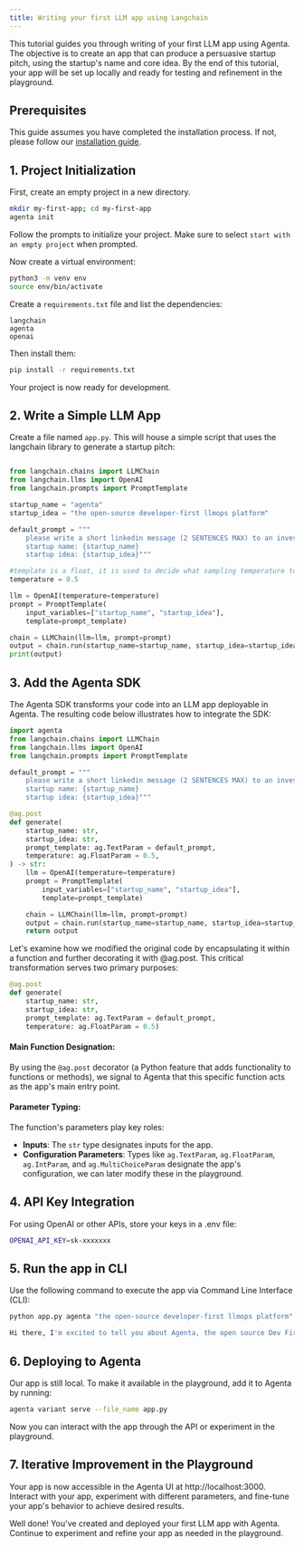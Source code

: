 ```yaml
---
title: Writing your first LLM app using Langchain
---
```


This tutorial guides you through writing of your first LLM app using Agenta. The objective is to create an app that can produce a persuasive startup pitch, using the startup's name and core idea. By the end of this tutorial, your app will be set up locally and ready for testing and refinement in the playground.

## Prerequisites

This guide assumes you have completed the installation process. If not, please follow our [installation guide](/installation).

## 1. Project Initialization

First, create an empty project in a new directory.

```bash
mkdir my-first-app; cd my-first-app
agenta init
```

Follow the prompts to initialize your project. Make sure to select `start with an empty project` when prompted.

Now create a virtual environment:

```bash
python3 -m venv env
source env/bin/activate
```

Create a `requirements.txt` file and list the dependencies:

```
langchain
agenta
openai
```

Then install them:
```bash
pip install -r requirements.txt
```

Your project is now ready for development.

## 2. Write a Simple LLM App

Create a file named `app.py`. This will house a simple script that uses the langchain library to generate a startup pitch:

```python

from langchain.chains import LLMChain
from langchain.llms import OpenAI
from langchain.prompts import PromptTemplate

startup_name = "agenta"
startup_idea = "the open-source developer-first llmops platform"

default_prompt = """
    please write a short linkedin message (2 SENTENCES MAX) to an investor pitching the following startup:
    startup name: {startup_name}
    startup idea: {startup_idea}"""

#template is a float, it is used to decide what sampling temperature to use. Default to 0.7
temperature = 0.5

llm = OpenAI(temperature=temperature)
prompt = PromptTemplate(
    input_variables=["startup_name", "startup_idea"],
    template=prompt_template)

chain = LLMChain(llm=llm, prompt=prompt)
output = chain.run(startup_name=startup_name, startup_idea=startup_idea)
print(output)
```

## 3. Add the Agenta SDK

The Agenta SDK transforms your code into an LLM app deployable in Agenta. The resulting code below illustrates how to integrate the SDK:

```python
import agenta
from langchain.chains import LLMChain
from langchain.llms import OpenAI
from langchain.prompts import PromptTemplate

default_prompt = """
    please write a short linkedin message (2 SENTENCES MAX) to an investor pitching the following startup:
    startup name: {startup_name}
    startup idea: {startup_idea}"""

@ag.post
def generate(
    startup_name: str,
    startup_idea: str,
    prompt_template: ag.TextParam = default_prompt,
    temperature: ag.FloatParam = 0.5,
) -> str:
    llm = OpenAI(temperature=temperature)
    prompt = PromptTemplate(
        input_variables=["startup_name", "startup_idea"],
        template=prompt_template)

    chain = LLMChain(llm=llm, prompt=prompt)
    output = chain.run(startup_name=startup_name, startup_idea=startup_idea)
    return output
```

Let's examine how we modified the original code by encapsulating it within a function and further decorating it with @ag.post. This critical transformation serves two primary purposes:


```python
@ag.post
def generate(
    startup_name: str,
    startup_idea: str,
    prompt_template: ag.TextParam = default_prompt,
    temperature: ag.FloatParam = 0.5)
```

#### Main Function Designation:
By using the `@ag.post` decorator (a Python feature that adds functionality to functions or methods), we signal to Agenta that this specific function acts as the app's main entry point.

#### Parameter Typing:
The function's parameters play key roles:
  - **Inputs**: The `str` type designates inputs for the app.
  - **Configuration Parameters**: Types like `ag.TextParam`, `ag.FloatParam`, `ag.IntParam`, and `ag.MultiChoiceParam` designate the app's configuration, we can later modify these in the playground. 


## 4. API Key Integration

For using OpenAI or other APIs, store your keys in a .env file:
```bash
OPENAI_API_KEY=sk-xxxxxxx
```


## 5. Run the app in CLI

Use the following command to execute the app via Command Line Interface (CLI):

```bash
python app.py agenta "the open-source developer-first llmops platform"

Hi there, I'm excited to tell you about Agenta, the open source Dev First LLMOPS Platform. It's a revolutionary way to simplify and streamline the development process, and I'm confident it will be a game changer in the industry. Let's chat soon!
```

## 6. Deploying to Agenta

Our app is still local. To make it available in the playground, add it to Agenta by running:

```bash
agenta variant serve --file_name app.py
```

Now you can interact with the app through the API or experiment in the playground.

## 7. Iterative Improvement in the Playground

Your app is now accessible in the Agenta UI at http://localhost:3000. Interact with your app, experiment with different parameters, and fine-tune your app's behavior to achieve desired results.


<Check> Well done! You've created and deployed your first LLM app with Agenta. Continue to experiment and refine your app as needed in the playground. </Check>